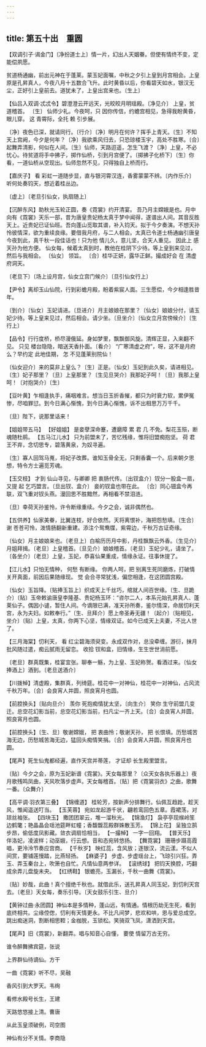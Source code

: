 ```yaml
---
---
---
```

title: 第五十出　重圆
---



【双调引子·谒金门】〔净扮道士上〕情一片，幻出人天姻眷。但使有情终不变，定能偿夙愿。

贫道杨通幽，前出元神在于蓬莱。蒙玉妃面嘱，中秋之夕引上皇到月宫相会。上皇原是孔昇真人，今夜八月十五数合飞升。此时黄昏以后，你看碧天如水，银汉无尘，正好引上皇前去。道犹未了，上皇出宫来也。〔生上〕



【仙吕入双调·忒忒令】碧澄澄云开远天，光皎皎月明瑶殿。〔净见介〕 上皇，贫道稽首。 〔生〕 仙师少礼。今夜呵，只 因你传信，约蟾宫相见，急得我盼黄昏，眼儿穿。 这 青霄际，全托 赖 引步展。

〔净〕夜色已深，就请同行。〔行介〕〔净〕明月在何许？挥手上青天。〔生〕不知天上宫阙，今夕是何年？〔净〕我欲乘风归去，只恐琼楼玉宇，高处不胜寒。〔合〕起舞弄清影，何似在人间。〔生〕仙师，天路迢遥，怎生飞渡？〔净〕上皇，不必忧心。待贫道将手中拂子，掷作仙桥，引到月宫便了。〔掷拂子化桥下〕〔生〕你看，一道仙桥从空现出。仙师忽然不见，只得独自上桥而行。



【嘉庆子】 看 彩虹一道随步显，直与银河霄汉连，香雾蒙蒙不辨。〔内作乐介〕听何处奏钧天，想近着桂丛边。

〔虚上〕〔老旦引仙女，执扇随上〕



【沉醉东风】助秋光玉轮正圆，奏《霓裳》约开清宴。 吾乃月主嫦娥是也。月中向有《霓裳》天乐一部，昔为唐皇贵妃杨太真于梦中闻得，遂谱出人间。其音反胜天上。近贵妃已证仙班。吾向蓬山觅取其谱，补入钧天。拟于今夕奏演。不想天孙怜彼情深，欲为重续良缘。要借我月府，与二人相会。太真已令道士杨通幽引唐皇今夜到此，真千秋一段佳话也！只为他 情儿久，意儿坚，合天人重见。 因此上 感天孙为他方便。 仙女每，候着太真到时，教他在桂阴下少待。等上皇到来见过，然后与我相会。 〔仙女〕 领旨。 〔合〕桂华正妍，露华正鲜。撮成好会 在 清虚府洞天。

〔老旦下〕〔场上设月宫，仙女立宫门候介〕〔旦引仙女行上〕



【尹令】离却玉山仙院，行到彩蟾月殿，盼着紫宸人面。三生愿偿，今夕相逢胜昔年。

〔到介〕〔仙女〕玉妃请进。〔旦进介〕月主娘娘在那里？〔仙女〕娘娘分付，请玉妃少待。等上皇来见过，然后相会。请少坐。〔旦坐介〕〔仙女立月宫傍候介〕〔生行上〕



【品令】行行度桥，桥尽漫俄延。身如梦里，飘飘御风旋。清辉正显，入来翻不见。 只见 楼台隐隐，暗送天香扑面。〔看介〕 “广寒清虚之府”，呀，这不是月府么？早约定 此地佳期， 怎 不见蓬莱别院仙！

〔仙女迎介〕来的莫非上皇么？〔生〕正是。〔仙女〕玉妃到此久矣，请进相见。〔生〕妃子那里？〔旦〕上皇那里？〔生见旦哭介〕我那妃子呵！〔旦〕我那上皇呵！〔对抱哭介〕〔生〕



【豆叶黄】乍相逢执手，痛咽难言。想当日玉折香摧，都只为时衰力软，累伊冤惨，尽咱罪愆。到今日满心惭愧，到今日满心惭愧，诉不出相思万万千千。

〔旦〕陛下，说那里话来！



【姐姐带五马】 【好姐姐】 是妾孽深命蹇，遭磨障 累 君 几 不免。梨花玉殒，断魂随杜鹃。 【五马江儿水】 只为前盟未了，苦忆残缘，惟将旧盟痴抱坚。 荷 君王不弃，念切思专，碧落黄泉，为奴寻遍。

〔生〕寡人回驾马嵬，将妃子改葬。谁知玉骨全无，只剩香囊一个。后来朝夕思想，特令方士遍觅芳魂。



【玉交枝】 才到 仙山寻见，与卿卿 把 衷肠代传。〔出钗盒介〕钗分一股盒一扇，又提 起 乞巧盟言。〔旦出钗、盒介〕 妾的钗盒也带在此。 〔合〕同心钿盒今再联，双飞重对钗头燕。漫回思不胜黯然，再相看不禁泪涟。

〔旦〕幸荷天孙鉴怜，许令断缘重续。今夕之会，诚非偶然也。



【五供养】仙家美眷，比翼连枝，好合依然。天将离恨补，海把怨愁填。〔生合〕 谢 苍苍可怜，泼情肠翻新重建。添注个鸳鸯牒，紫霄边，千秋万古证奇缘。

〔仙女〕月主娘娘来也。〔老旦上〕白榆历历月中影，丹桂飘飘云外香。〔生见介〕月姐拜揖。〔老旦〕上皇稽首。〔旦见介〕娘娘稽首。〔老旦〕玉妃少礼，请坐了。〔各坐介〕〔老旦〕上皇，玉妃，恭喜仙果重成，情缘永证。往事休提了。





【江儿水】只怕无情种， 何愁 有断缘。 你两人呵，把 别离生死同磨炼，打破情关开真面，前因后果随缘现。 觉 会合寻常犹浅，偏您相逢，在这团圆宫殿。

〔仙女〕玉旨降。〔贴捧玉旨上〕织成天上千丝巧，绾就人间百世缘。〔生、旦跪介〕〔贴〕玉帝敕谕唐皇李隆基、贵妃杨玉环：“咨尔二人，本系元始孔昇真人、蓬莱仙子。偶因小谴，暂住人间。今谪限已满，准天孙所奏，鉴尔情深，命居忉利天宫，永为夫妇。如敕奉行。”〔生、旦拜介〕愿上帝圣寿无疆！〔起介〕〔贴相见，坐介〕〔贴〕上皇，太真，你两下心坚，情缘双证。如今已成天上夫妻，不比人世了。



【三月海棠】忉利天， 看 红尘碧海须臾变。永成双作对，总没牵缠。游衍，抹月批风随过遣，痴云腻雨无留恋。 收拾 钗和盒，旧情缘，生生世世消前愿。

〔老旦〕群真既集，桂宴宜张。聊奉一觞，为上皇、玉妃称贺。看酒过来。〔仙女捧酒上〕酒到。〔老旦送酒介〕



【川拨棹】清虚殿，集群真，列绮筵。桂花中一对神仙，桂花中一对神仙，占风流千秋万年。〔合〕会良宵人并圆，照良宵月也圆。

【前腔换头】〔贴向旦介〕 羡你 死抱痴情犹太坚，〔向生介〕 笑你 生守前盟几变迁。总空花幻影当前，总空花幻影当前，扫凡尘一齐上天。〔合〕会良宵人并圆，照良宵月也圆。

【前腔换头】〔生、旦〕敬谢嫦娥， 把 衷曲怜；敬谢天孙， 把 长恨填。历愁城苦海无边，历愁城苦海无边，猛回头痴情笑捐。〔合〕会良宵人并圆，照良宵月也圆。

【尾声】死生仙鬼都经遍，直作天宫并蒂莲， 才证却 长生殿里盟言。

〔贴〕今夕之会，原为玉妃新谱《霓裳》。天女每那里？〔众天女各执乐器上〕夜月歌残鸣凤曲，天风吹落步虚声。天女每稽首。〔贴〕把《霓裳羽衣》之曲，歌舞一番。〔众舞介〕



【高平调·羽衣第三叠】 【锦缠道】 桂轮芳，按新声分排舞行。仙佩互趋跄，趁天风，惟闻遥送叮当。 【玉芙蓉】 宛如龙起游千状，翩若鸾回色五章。霞裙荡，对琼丝袖张。 【四块玉】 撒团团翠云，堆一溜秋光。 【锦渔灯】 袅亭亭现缑岭笙边鹤氅；艳晶晶会瑶池筵畔虹幢；香馥馥蕊殿群姝散玉芳。 【锦上花】 呈独立鹄步昂，偷低度凤影藏。敛衣调扇恰相当， 【一撮棹】 一字一回翔。 【普天乐】 伴洛妃，凌波样；动巫娥，行云想。音和态宛转悠扬。 【舞霓裳】 珊珊步蹑高霞唱，更泠泠节奏应宫商。 【千秋岁】 映红蕊，含风放；逐银汉，流云漾。不似人间赏，要铺莲慢踏，比燕轻扬。 【麻婆子】 步虚、步虚瑶台上，飞琼引兴狂。弄玉、弄玉秦台上，吹箫也自忙。凡情仙意两参详。 【滚绣球】 把钧天换腔，巧翻成余弄儿盘旋未央。 【红绣鞋】 银蟾亮，玉漏长，千秋一曲舞《霓裳》。

〔贴〕妙哉，此曲！真个擅绝千秋也。就借此乐，送孔昇真人同玉妃，到忉利天宫去。〔老旦〕天女每，奏乐引导。〔天女鼓乐引生、旦介〕



【黄钟过曲·永团圆】神仙本是多情种，蓬山远，有情通。情根历劫无生死，看到底终相共。尘缘倥偬，忉利有天情更永。不比凡间梦，悲欢和哄，恩与爱总成空。跳出痴迷洞，割断相思鞚；金枷脱，玉锁松。笑骑双飞凤，潇洒到天宫。

【尾声】旧《霓裳》，新翻弄。唱与知音心自懂， 要使 情留万古无穷。

谁令醉舞拂宾筵，张说





上界群仙待谪仙。方干





一曲《霓裳》听不尽，吴融



香风引到大罗天。韦绚





看修水殿号长生，王建





天路悠悠接上清。曹唐





从此玉皇须破例，司空图





神仙有分不关情。李商隐